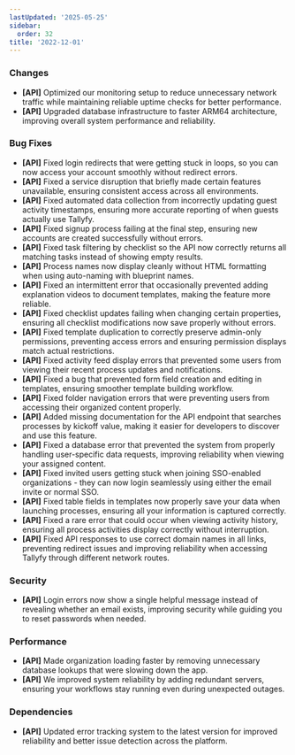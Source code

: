 ```yaml
---
lastUpdated: '2025-05-25'
sidebar:
  order: 32
title: '2022-12-01'
---
```


### Changes

- **[API]** Optimized our monitoring setup to reduce unnecessary network traffic while maintaining reliable uptime checks for better performance.
- **[API]** Upgraded database infrastructure to faster ARM64 architecture, improving overall system performance and reliability.

### Bug Fixes

- **[API]** Fixed login redirects that were getting stuck in loops, so you can now access your account smoothly without redirect errors.
- **[API]** Fixed a service disruption that briefly made certain features unavailable, ensuring consistent access across all environments.
- **[API]** Fixed automated data collection from incorrectly updating guest activity timestamps, ensuring more accurate reporting of when guests actually use Tallyfy.
- **[API]** Fixed signup process failing at the final step, ensuring new accounts are created successfully without errors.
- **[API]** Fixed task filtering by checklist so the API now correctly returns all matching tasks instead of showing empty results.
- **[API]** Process names now display cleanly without HTML formatting when using auto-naming with blueprint names.
- **[API]** Fixed an intermittent error that occasionally prevented adding explanation videos to document templates, making the feature more reliable.
- **[API]** Fixed checklist updates failing when changing certain properties, ensuring all checklist modifications now save properly without errors.
- **[API]** Fixed template duplication to correctly preserve admin-only permissions, preventing access errors and ensuring permission displays match actual restrictions.
- **[API]** Fixed activity feed display errors that prevented some users from viewing their recent process updates and notifications.
- **[API]** Fixed a bug that prevented form field creation and editing in templates, ensuring smoother template building workflow.
- **[API]** Fixed folder navigation errors that were preventing users from accessing their organized content properly.
- **[API]** Added missing documentation for the API endpoint that searches processes by kickoff value, making it easier for developers to discover and use this feature.
- **[API]** Fixed a database error that prevented the system from properly handling user-specific data requests, improving reliability when viewing your assigned content.
- **[API]** Fixed invited users getting stuck when joining SSO-enabled organizations - they can now login seamlessly using either the email invite or normal SSO.
- **[API]** Fixed table fields in templates now properly save your data when launching processes, ensuring all your information is captured correctly.
- **[API]** Fixed a rare error that could occur when viewing activity history, ensuring all process activities display correctly without interruption.
- **[API]** Fixed API responses to use correct domain names in all links, preventing redirect issues and improving reliability when accessing Tallyfy through different network routes.

### Security

- **[API]** Login errors now show a single helpful message instead of revealing whether an email exists, improving security while guiding you to reset passwords when needed.

### Performance

- **[API]** Made organization loading faster by removing unnecessary database lookups that were slowing down the app.
- **[API]** We improved system reliability by adding redundant servers, ensuring your workflows stay running even during unexpected outages.

### Dependencies

- **[API]** Updated error tracking system to the latest version for improved reliability and better issue detection across the platform.